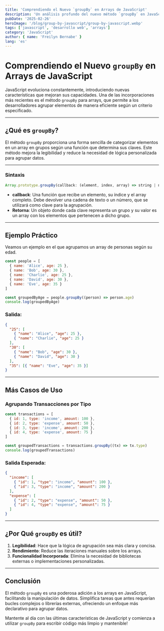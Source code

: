 ```yaml
---
title: 'Comprendiendo el Nuevo `groupBy` en Arrays de JavaScript'
description: 'Un análisis profundo del nuevo método `groupBy` en JavaScript, con ejemplos prácticos y casos de uso.'
pubDate: '2025-02-26'
heroImage: '/blog/group-by-javascript/group-by-javascript.webp'
tags: ['javascript', 'desarrollo web', 'arrays']
category: 'JavaScript'
author: { name: 'Freilyn Bernabe' }
lang: 'es'
---
```



# Comprendiendo el Nuevo `groupBy` en Arrays de JavaScript

<Prose>

JavaScript evoluciona constantemente, introduciendo nuevas características que mejoran sus capacidades. Una de las incorporaciones más recientes es el método `groupBy` para arrays, que permite a los desarrolladores agrupar elementos de manera eficiente según un criterio especificado.

---

## ¿Qué es `groupBy`?

El método `groupBy` proporciona una forma sencilla de categorizar elementos en un array en grupos según una función que determina sus claves. Este método mejora la legibilidad y reduce la necesidad de lógica personalizada para agrupar datos.

---

### Sintaxis

```javascript
Array.prototype.groupBy(callback: (element, index, array) => string | number): Object
```

- **callback**: Una función que recibe un elemento, su índice y el array completo. Debe devolver una cadena de texto o un número, que se utilizará como clave para la agrupación.
- **Retorna**: Un objeto donde cada clave representa un grupo y su valor es un array con los elementos que pertenecen a dicho grupo.

---

## Ejemplo Práctico

Veamos un ejemplo en el que agrupamos un array de personas según su edad.

```javascript
const people = [
  { name: 'Alice', age: 25 },
  { name: 'Bob', age: 30 },
  { name: 'Charlie', age: 25 },
  { name: 'David', age: 30 },
  { name: 'Eve', age: 35 }
]

const groupedByAge = people.groupBy((person) => person.age)
console.log(groupedByAge)
```

### Salida:

```json
{
  "25": [
    { "name": "Alice", "age": 25 },
    { "name": "Charlie", "age": 25 }
  ],
  "30": [
    { "name": "Bob", "age": 30 },
    { "name": "David", "age": 30 }
  ],
  "35": [{ "name": "Eve", "age": 35 }]
}
```

---

## Más Casos de Uso

### Agrupando Transacciones por Tipo

```javascript
const transactions = [
  { id: 1, type: 'income', amount: 100 },
  { id: 2, type: 'expense', amount: 50 },
  { id: 3, type: 'income', amount: 200 },
  { id: 4, type: 'expense', amount: 75 }
]

const groupedTransactions = transactions.groupBy((tx) => tx.type)
console.log(groupedTransactions)
```

### Salida Esperada:

```json
{
  "income": [
    { "id": 1, "type": "income", "amount": 100 },
    { "id": 3, "type": "income", "amount": 200 }
  ],
  "expense": [
    { "id": 2, "type": "expense", "amount": 50 },
    { "id": 4, "type": "expense", "amount": 75 }
  ]
}
```

---

## ¿Por Qué `groupBy` es útil?

1. **Legibilidad**: Hace que la lógica de agrupación sea más clara y concisa.
2. **Rendimiento**: Reduce las iteraciones manuales sobre los arrays.
3. **Funcionalidad Incorporada**: Elimina la necesidad de bibliotecas externas o implementaciones personalizadas.

---

## Conclusión

El método `groupBy` es una poderosa adición a los arrays en JavaScript, facilitando la manipulación de datos. Simplifica tareas que antes requerían bucles complejos o librerías externas, ofreciendo un enfoque más declarativo para agrupar datos.

Mantente al día con las últimas características de JavaScript y comienza a utilizar `groupBy` para escribir código más limpio y mantenible!

</Prose>
